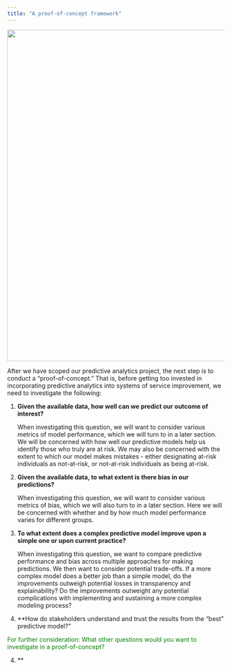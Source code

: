 ```yaml
---
title: "A proof-of-concept framework"
---
```

![](images/shutterstock_poc.jpg){fig-align="center" width="8in"}

After we have scoped our predictive analytics project, the next step is to conduct a "proof-of-concept." That is, before getting too invested in incorporating predictive analytics into systems of service improvement, we need to investigate the following:

1.  **Given the available data, how well can we predict our outcome of interest?**

    When investigating this question, we will want to consider various metrics of model performance, which we will turn to in a later section. We will be concerned with how well our predictive models help us identify those who truly are at risk. We may also be concerned with the extent to which our model makes mistakes - either designating at-risk individuals as not-at-risk, or not-at-risk individuals as being at-risk.

2.  **Given the available data, to what extent is there bias in our predictions?**

    When investigating this question, we will want to consider various metrics of bias, which we will also turn to in a later section. Here we will be concerned with whether and by how much model performance varies for different groups.

3.  **To what extent does a complex predictive model improve upon a simple one or upon current practice?**

    When investigating this question, we want to compare predictive performance and bias across multiple approaches for making predictions. We then want to consider potential trade-offs. If a more complex model does a better job than a simple model, do the improvements outweigh potential losses in transparency and explainability? Do the improvements outweight any potential complications with implementing and sustaining a more complex modeling process? 

4.  **How do stakeholders understand and trust the results from the "best" predictive model?"



[For further consideration: What other questions would you want to investigate in a proof-of-concept?]{style="color:green"}

4.  **
